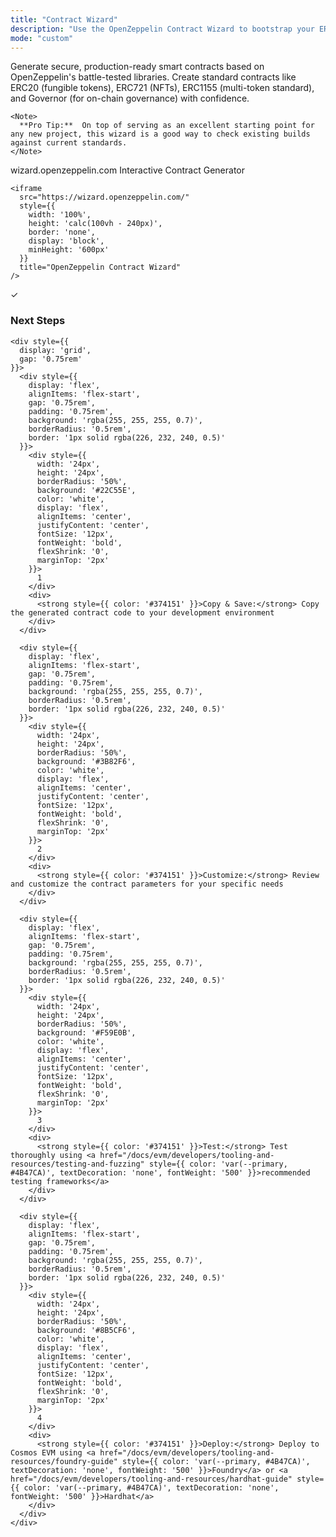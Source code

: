```yaml
---
title: "Contract Wizard"
description: "Use the OpenZeppelin Contract Wizard to bootstrap your ERC20, ERC721, and other standard smart contracts."
mode: "custom"
---
```


<div style={{
  padding: '0 1.5rem',
  maxWidth: '100%',
  margin: '0 auto'
}}>
  <div style={{
    marginBottom: '2rem'
  }}>
    <p style={{
      fontSize: '1.125rem',
      marginBottom: '1rem',
      lineHeight: '1.7'
    }}>
      Generate secure, production-ready smart contracts based on OpenZeppelin's battle-tested libraries.
      Create standard contracts like ERC20 (fungible tokens), ERC721 (NFTs), ERC1155 (multi-token standard),
      and Governor (for on-chain governance) with confidence.
    </p>

    <Note>
      **Pro Tip:**  On top of serving as an excellent starting point for any new project, this wizard is a good way to check existing builds against current standards.
    </Note>
  </div>

  <div style={{
    border: '1px solid var(--primary-border, #e5e7eb)',
    borderRadius: '0.75rem',
    overflow: 'hidden',
    marginBottom: '2rem',
    background: 'var(--background, #ffffff)'
  }}>
    <div style={{
      padding: '0.75rem 1.25rem',
      background: 'var(--primary, #4B47CA)',
      color: 'white',
      fontSize: '0.875rem',
      fontWeight: '500',
      display: 'flex',
      alignItems: 'center',
      gap: '0.75rem'
    }}>
      <div style={{
        width: '8px',
        height: '8px',
        borderRadius: '50%',
        background: '#10B981',
        flexShrink: '0'
      }}></div>
      <span>wizard.openzeppelin.com</span>
      <span style={{ marginLeft: 'auto', opacity: '0.9', fontSize: '0.8rem' }}>
        Interactive Contract Generator
      </span>
    </div>

    <iframe
      src="https://wizard.openzeppelin.com/"
      style={{
        width: '100%',
        height: 'calc(100vh - 240px)',
        border: 'none',
        display: 'block',
        minHeight: '600px'
      }}
      title="OpenZeppelin Contract Wizard"
    />
  </div>

  <div style={{
    background: 'linear-gradient(135deg, #f8fafc 0%, #f1f5f9 100%)',
    border: '1px solid #e2e8f0',
    borderRadius: '0.75rem',
    padding: '1.5rem',
    marginTop: '1rem'
  }}>
    <div style={{
      display: 'flex',
      alignItems: 'center',
      gap: '0.5rem',
      marginBottom: '1rem'
    }}>
      <div style={{
        width: '20px',
        height: '20px',
        borderRadius: '50%',
        background: 'var(--primary, #4B47CA)',
        display: 'flex',
        alignItems: 'center',
        justifyContent: 'center',
        color: 'white',
        fontSize: '12px',
        fontWeight: 'bold'
      }}>
        ✓
      </div>
      <h3 style={{
        margin: '0',
        color: '#1e293b',
        fontSize: '1.25rem',
        fontWeight: '600'
      }}>
        Next Steps
      </h3>
    </div>

    <div style={{
      display: 'grid',
      gap: '0.75rem'
    }}>
      <div style={{
        display: 'flex',
        alignItems: 'flex-start',
        gap: '0.75rem',
        padding: '0.75rem',
        background: 'rgba(255, 255, 255, 0.7)',
        borderRadius: '0.5rem',
        border: '1px solid rgba(226, 232, 240, 0.5)'
      }}>
        <div style={{
          width: '24px',
          height: '24px',
          borderRadius: '50%',
          background: '#22C55E',
          color: 'white',
          display: 'flex',
          alignItems: 'center',
          justifyContent: 'center',
          fontSize: '12px',
          fontWeight: 'bold',
          flexShrink: '0',
          marginTop: '2px'
        }}>
          1
        </div>
        <div>
          <strong style={{ color: '#374151' }}>Copy & Save:</strong> Copy the generated contract code to your development environment
        </div>
      </div>

      <div style={{
        display: 'flex',
        alignItems: 'flex-start',
        gap: '0.75rem',
        padding: '0.75rem',
        background: 'rgba(255, 255, 255, 0.7)',
        borderRadius: '0.5rem',
        border: '1px solid rgba(226, 232, 240, 0.5)'
      }}>
        <div style={{
          width: '24px',
          height: '24px',
          borderRadius: '50%',
          background: '#3B82F6',
          color: 'white',
          display: 'flex',
          alignItems: 'center',
          justifyContent: 'center',
          fontSize: '12px',
          fontWeight: 'bold',
          flexShrink: '0',
          marginTop: '2px'
        }}>
          2
        </div>
        <div>
          <strong style={{ color: '#374151' }}>Customize:</strong> Review and customize the contract parameters for your specific needs
        </div>
      </div>

      <div style={{
        display: 'flex',
        alignItems: 'flex-start',
        gap: '0.75rem',
        padding: '0.75rem',
        background: 'rgba(255, 255, 255, 0.7)',
        borderRadius: '0.5rem',
        border: '1px solid rgba(226, 232, 240, 0.5)'
      }}>
        <div style={{
          width: '24px',
          height: '24px',
          borderRadius: '50%',
          background: '#F59E0B',
          color: 'white',
          display: 'flex',
          alignItems: 'center',
          justifyContent: 'center',
          fontSize: '12px',
          fontWeight: 'bold',
          flexShrink: '0',
          marginTop: '2px'
        }}>
          3
        </div>
        <div>
          <strong style={{ color: '#374151' }}>Test:</strong> Test thoroughly using <a href="/docs/evm/developers/tooling-and-resources/testing-and-fuzzing" style={{ color: 'var(--primary, #4B47CA)', textDecoration: 'none', fontWeight: '500' }}>recommended testing frameworks</a>
        </div>
      </div>

      <div style={{
        display: 'flex',
        alignItems: 'flex-start',
        gap: '0.75rem',
        padding: '0.75rem',
        background: 'rgba(255, 255, 255, 0.7)',
        borderRadius: '0.5rem',
        border: '1px solid rgba(226, 232, 240, 0.5)'
      }}>
        <div style={{
          width: '24px',
          height: '24px',
          borderRadius: '50%',
          background: '#8B5CF6',
          color: 'white',
          display: 'flex',
          alignItems: 'center',
          justifyContent: 'center',
          fontSize: '12px',
          fontWeight: 'bold',
          flexShrink: '0',
          marginTop: '2px'
        }}>
          4
        </div>
        <div>
          <strong style={{ color: '#374151' }}>Deploy:</strong> Deploy to Cosmos EVM using <a href="/docs/evm/developers/tooling-and-resources/foundry-guide" style={{ color: 'var(--primary, #4B47CA)', textDecoration: 'none', fontWeight: '500' }}>Foundry</a> or <a href="/docs/evm/developers/tooling-and-resources/hardhat-guide" style={{ color: 'var(--primary, #4B47CA)', textDecoration: 'none', fontWeight: '500' }}>Hardhat</a>
        </div>
      </div>
    </div>
  </div>
</div>